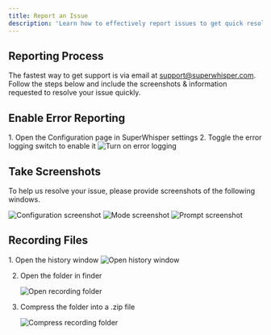 ```yaml
---
title: Report an Issue
description: 'Learn how to effectively report issues to get quick resolutions'
---
```


## Reporting Process

The fastest way to get support is via email at support@superwhisper.com. 
Follow the steps below and include the screenshots & information requested to resolve your issue quickly.


## Enable Error Reporting

<Steps>
  1. Open the Configuration page in SuperWhisper settings
  2. Toggle the error logging switch to enable it
</Steps>

<Frame>
  <img src="/images/report-turn-on-error-logging.png" alt="Turn on error logging" />
</Frame>

## Take Screenshots

To help us resolve your issue, please provide screenshots of the following windows.

<AccordionGroup>
  <Accordion title="Configuration Screenshot">
    <Frame>
      <img src="/images/report-configuration-example.png" alt="Configuration screenshot" />
    </Frame>
  </Accordion>
  <Accordion title="Mode Screenshot">
    <Frame>
      <img src="/images/report-mode-example.png" alt="Mode screenshot" />
    </Frame>
  </Accordion>
  <Accordion title="Prompt Screenshot">
    <Frame>
      <img src="/images/report-prompt-example.png" alt="Prompt screenshot" />
    </Frame>
  </Accordion>
</AccordionGroup>

## Recording Files

<Steps>
  1. Open the history window
     <Frame>
       <img src="/images/history-open.png" alt="Open history window" />
     </Frame>

  2. Open the folder in finder
     <Frame>
       <img src="/images/history-open-folder.png" alt="Open recording folder" />
     </Frame>

  3. Compress the folder into a .zip file
     <Frame>
       <img src="/images/compress-recording-folder.png" alt="Compress recording folder" />
     </Frame>
</Steps>